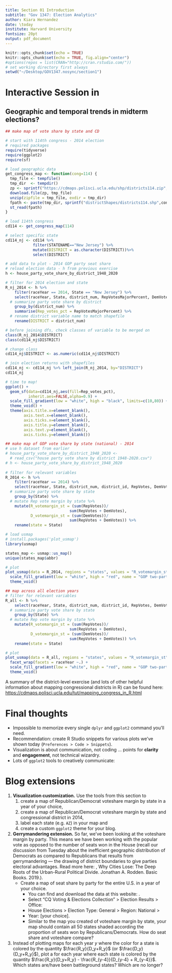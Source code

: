 ```yaml
---
title: Section 01 Introduction
subtitle: "Gov 1347: Election Analytics"
author: Kiara Hernandez
date: \today
institute: Harvard University
fontsize: 20pt
output: pdf_document
---
```


```r
knitr::opts_chunk$set(echo = TRUE)
knitr::opts_chunk$set(echo = TRUE, fig.align="center")
#options(repos = list(CRAN="http://cran.rstudio.com/"))
# set working directory first always
setwd("~/Desktop/GOV1347.nosync/section1")
```

# Interactive Session in \texttt{R Studio}

## Geographic and temporal trends in midterm elections?

```r
## make map of vote share by state and CD

# start with 114th congress - 2014 election
# required packages 
require(tidyverse)
require(ggplot2)
require(sf)

# load geographic data
get_congress_map <- function(cong=114) {
  tmp_file <- tempfile()
  tmp_dir  <- tempdir()
  zp <- sprintf("https://cdmaps.polisci.ucla.edu/shp/districts114.zip",cong)
  download.file(zp, tmp_file)
  unzip(zipfile = tmp_file, exdir = tmp_dir)
  fpath <- paste(tmp_dir, sprintf("districtShapes/districts114.shp",cong), sep = "/")
  st_read(fpath)
}

# load 114th congress
cd114 <- get_congress_map(114)

# select specific state 
cd114_nj <- cd114 %>% 
            filter(STATENAME=="New Jersey") %>%
            mutate(DISTRICT = as.character(DISTRICT))%>%
            select(DISTRICT)

# add data to plot - 2014 GOP party seat share
# reload election data - h from previous exercise
h <- house_party_vote_share_by_district_1948_2020

# filter for 2014 election and state
R_nj_2014 <- h %>%
    filter(raceYear == 2014, State == "New Jersey") %>%
    select(raceYear, State, district_num, RepVotesMajorPercent, DemVotesMajorPercent) %>%
  # summarize party vote share by district
    group_by(district_num) %>%
    summarise(Rep_votes_pct = RepVotesMajorPercent) %>%
  # rename district variable name to match shapefile
    rename(DISTRICT = district_num)

# before joining dfs, check classes of variable to be merged on
class(R_nj_2014$DISTRICT)
class(cd114_nj$DISTRICT)

# change class
cd114_nj$DISTRICT <- as.numeric(cd114_nj$DISTRICT)

# join election returns with shapefiles
cd114_nj <- cd114_nj %>% left_join(R_nj_2014, by="DISTRICT")
cd114_nj

# time to map!
ggplot() + 
  geom_sf(data=cd114_nj,aes(fill=Rep_votes_pct),
          inherit.aes=FALSE,alpha=0.9) + 
  scale_fill_gradient(low = "white", high = "black", limits=c(10,80)) +
  theme_void() +
  theme(axis.title.x=element_blank(),
        axis.text.x=element_blank(),
        axis.ticks.x=element_blank(),
        axis.title.y=element_blank(),
        axis.text.y=element_blank(),
        axis.ticks.y=element_blank()) 

## make map of GOP vote share by state (national) - 2014
# use h dataset from earlier
# house_party_vote_share_by_district_1948_2020 <- 
  # read_csv("house party vote share by district 1948-2020.csv")
# h <- house_party_vote_share_by_district_1948_2020
 
# filter for relevant variables
R_2014 <- h %>%
    filter(raceYear == 2014) %>%
    select(raceYear, State, district_num, district_id, RepVotes, DemVotes) %>%
  # summarize party vote share by state
    group_by(State) %>%
  # mutate Rep vote margin by state %>%
    mutate(R_votemargin_st = (sum(RepVotes))/
                            sum(RepVotes + DemVotes),
           D_votemargin_st = (sum(DemVotes))/
                            sum(RepVotes + DemVotes)) %>%
    rename(state = State)

# load usmap
# install.packages('plot_usmap')
library(usmap)

states_map <- usmap::us_map()
unique(states_map$abbr)

# plot
plot_usmap(data = R_2014, regions = "states", values = "R_votemargin_st") + 
  scale_fill_gradient(low = "white", high = "red", name = "GOP two-party voteshare margin") +
  theme_void()

## map across all election years
# filter for relevant variables
R_all <- h %>%
    select(raceYear, State, district_num, district_id, RepVotes, DemVotes) %>%
  # summarize party vote share by state
    group_by(State) %>%
  # mutate Rep vote margin by state %>%
    mutate(R_votemargin_st = (sum(RepVotes))/
                            sum(RepVotes + DemVotes),
           D_votemargin_st = (sum(DemVotes))/
                            sum(RepVotes + DemVotes)) %>%
    rename(state = State)

# plot
plot_usmap(data = R_all, regions = "states", values = "R_votemargin_st") + 
  facet_wrap(facets = raceYear ~.) +
  scale_fill_gradient(low = "white", high = "red", name = "GOP two-party voteshare margin") +
  theme_void()

```

A summary of the district-level exercise (and lots of other helpful information about
mapping congressional districts in R) can be found here:
<https://cdmaps.polisci.ucla.edu/tut/mapping_congress_in_R.html>

# Final thoughts

-   Impossible to memorize every single `dplyr` and `ggplot2` command
    you'll need. 
-   Recommendation: create R Studio snippets for various plots we've
    shown today (`Preferences > Code > Snippets`).
-   Visualization is about communication, not coding ... points
    for **clarity** and **engagement**, not technical
    wizardry.
-   Lots of `ggplot2` tools to creatively communicate:
    \url{exts.ggplot2.tidyverse.org/gallery/}

# Blog extensions

1.  **Visualization customization.** Use the tools from this
    section to 
    1. create a map of Republican/Democrat voteshare margin
    by state in a year of your choice,
    2. create a map of Republican/Democrat voteshare margin by state
         and congressional district in 2014,
    3. label each state (e.g. `AZ`) in your map and
    4. create a custom `ggplot2` theme for your blog.
    
2.  **Gerrymandering extension.** So far, we've been looking at the
    voteshare margin by party. This means we have been working with the
    popular vote as opposed to the number of seats won in the House
    (recall our discussion from Tuesday about the inefficient geographic
    distribution of Democrats as compared to Republicans that results
    from gerrymandering --- the drawing of district boundaries to give
    parties electoral advantages. Read more here:
    \url{https://www.washingtonpost.com/news/wonk/wp/2015/03/01/this-is-the-best-explanation-of-gerrymandering-you-will-ever-see/},
    Why Cities Lose: The Deep Roots of the Urban-Rural Political Divide.
    Jonathan A. Rodden. Basic Books. 2019.).
    * Create a map of seat share by party for the entire U.S. in a year of
    your choice. 
      + You can find and download the data at this website:
      \url{https://guides.library.harvard.edu/hks/campaigns_elections>}. 
      + Select "CQ Voting & Elections Collection" \> Election Results \> Office:
      + House Elections \> Election Type: General \> Region: National \>
      + Year: [your choice]. 
      + Similar to the map you created of voteshare
      margin by state, your map should contain all 50 states shaded
      according the proportion of seats won by Republicans/Democrats. How do
      seat share and voteshare compare?
    
3.  \textbf{Swing state map extension.} Instead of plotting
    \textit{voteshare-margin} maps for each year $y$ where the color for
    a state is colored by the quantity $\frac{R_y}{D_y+R_y}$ (or
    $\frac{D_y}{D_y+R_y}$), plot a \textit{swing map} for each year
    where each state is colored by the quantity
    $\frac{R_y}{D_y+R_y} - \frac{R_{y-4}}{D_{y-4} + R_{y-4}}$. Which
    states are/have been battleground states? Which are no longer?

